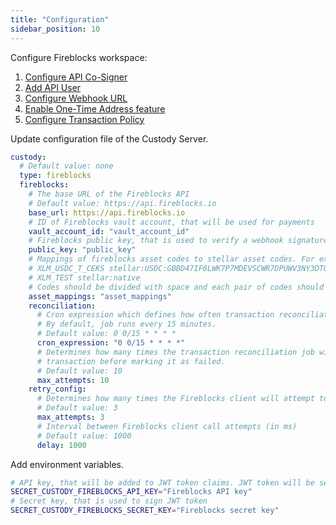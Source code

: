 ```yaml
---
title: "Configuration"
sidebar_position: 10
---
```



Configure Fireblocks workspace:

1. [Configure API Co-Signer](https://support.fireblocks.io/hc/en-us/articles/4581830426268)
2. [Add API User](https://support.fireblocks.io/hc/en-us/articles/4407823826194-Adding-new-API-users)
3. [Configure Webhook URL](https://support.fireblocks.io/hc/en-us/articles/4408110107794-Configuring-Webhook-URLs)
4. [Enable One-Time Address feature](https://support.fireblocks.io/hc/en-us/articles/4409104568338)
5. [Configure Transaction Policy](https://support.fireblocks.io/hc/en-us/articles/5227408755356-About-the-Policy-Editor)

Update configuration file of the Custody Server.

<CodeExample>

```yaml
custody:
  # Default value: none
  type: fireblocks
  fireblocks:
    # The base URL of the Fireblocks API
    # Default value: https://api.fireblocks.io
    base_url: https://api.fireblocks.io
    # ID of Fireblocks vault account, that will be used for payments
    vault_account_id: "vault_account_id"
    # Fireblocks public key, that is used to verify a webhook signature
    public_key: "public_key"
    # Mappings of fireblocks asset codes to stellar asset codes. For example:
    # XLM_USDC_T_CEKS stellar:USDC:GBBD47IF6LWK7P7MDEVSCWR7DPUWV3NY3DTQEVFL4NAT4AQH3ZLLFLA5
    # XLM_TEST stellar:native
    # Codes should be divided with space and each pair of codes should be in new line
    asset_mappings: "asset_mappings"
    reconciliation:
      # Cron expression which defines how often transaction reconciliation job runs.
      # By default, job runs every 15 minutes.
      # Default value: 0 0/15 * * * *
      cron_expression: "0 0/15 * * * *"
      # Determines how many times the transaction reconciliation job will attempt to update status of the
      # transaction before marking it as failed.
      # Default value: 10
      max_attempts: 10
    retry_config:
      # Determines how many times the Fireblocks client will attempt to send request before marking a call as failed.
      # Default value: 3
      max_attempts: 3
      # Interval between Fireblocks client call attempts (in ms)
      # Default value: 1000
      delay: 1000
```

</CodeExample>

Add environment variables.

<CodeExample>

```bash
# API key, that will be added to JWT token claims. JWT token will be sent in requests to Fireblocks API
SECRET_CUSTODY_FIREBLOCKS_API_KEY="Fireblocks API key"
# Secret key, that is used to sign JWT token
SECRET_CUSTODY_FIREBLOCKS_SECRET_KEY="Fireblocks secret key"
```

</CodeExample>
